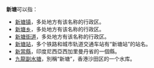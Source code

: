 '''新塘'''可以指：
*[[新塘镇|新塘镇]]，多处地方有该名称的行政区。
*[[新塘乡|新塘乡]]，多处地方有该名称的行政区。
*[[新塘街道|新塘街道]]，多处地方有该名称的行政区。
*[[新塘站|新塘站]]，多个铁路和城市轨道交通车站有“新塘站”的站名。
*[[新當縣|新當縣]]，印度尼西亞西加里曼丹省的一個縣。
*[[九龍副水塘|九龍副水塘]]，別稱“新塘”，香港沙田区的一个水库。
{{disambig|X|Cat=二字地名消歧义}}